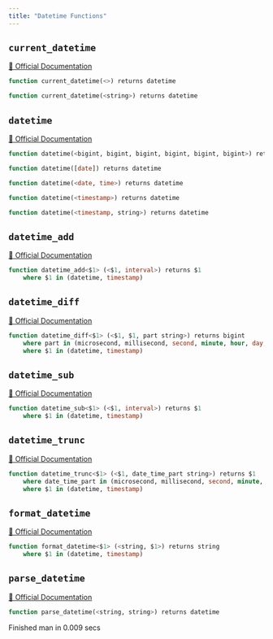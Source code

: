 ```yaml
---
title: "Datetime Functions"
---
```


## `current_datetime`
[🔗 Official Documentation](https://cloud.google.com/bigquery/docs/reference/standard-sql/datetime_functions#current_datetime)

```sql
function current_datetime(<>) returns datetime
```


```sql
function current_datetime(<string>) returns datetime
```


## `datetime`
[🔗 Official Documentation](https://cloud.google.com/bigquery/docs/reference/standard-sql/datetime_functions#datetime)

```sql
function datetime(<bigint, bigint, bigint, bigint, bigint, bigint>) returns datetime
```


```sql
function datetime([date]) returns datetime
```


```sql
function datetime(<date, time>) returns datetime
```


```sql
function datetime(<timestamp>) returns datetime
```


```sql
function datetime(<timestamp, string>) returns datetime
```


## `datetime_add`
[🔗 Official Documentation](https://cloud.google.com/bigquery/docs/reference/standard-sql/datetime_functions#datetime_add)

```sql
function datetime_add<$1> (<$1, interval>) returns $1
	where $1 in (datetime, timestamp)
```


## `datetime_diff`
[🔗 Official Documentation](https://cloud.google.com/bigquery/docs/reference/standard-sql/datetime_functions#datetime_diff)

```sql
function datetime_diff<$1> (<$1, $1, part string>) returns bigint
	where part in (microsecond, millisecond, second, minute, hour, day, week, week(monday), week(tuesday), week(wednesday), week(thursday), week(friday), week(saturday), week(sunday), isoweek, month, quarter, year, isoyear)
	where $1 in (datetime, timestamp)
```


## `datetime_sub`
[🔗 Official Documentation](https://cloud.google.com/bigquery/docs/reference/standard-sql/datetime_functions#datetime_sub)

```sql
function datetime_sub<$1> (<$1, interval>) returns $1
	where $1 in (datetime, timestamp)
```


## `datetime_trunc`
[🔗 Official Documentation](https://cloud.google.com/bigquery/docs/reference/standard-sql/datetime_functions#datetime_trunc)

```sql
function datetime_trunc<$1> (<$1, date_time_part string>) returns $1
	where date_time_part in (microsecond, millisecond, second, minute, hour, day, week, week(monday), week(tuesday), week(wednesday), week(thursday), week(friday), week(saturday), week(sunday), isoweek, month, quarter, year, isoyear)
	where $1 in (datetime, timestamp)
```


## `format_datetime`
[🔗 Official Documentation](https://cloud.google.com/bigquery/docs/reference/standard-sql/datetime_functions#format_datetime)

```sql
function format_datetime<$1> (<string, $1>) returns string
	where $1 in (datetime, timestamp)
```


## `parse_datetime`
[🔗 Official Documentation](https://cloud.google.com/bigquery/docs/reference/standard-sql/datetime_functions#parse_datetime)

```sql
function parse_datetime(<string, string>) returns datetime
```


   Finished man in 0.009 secs

